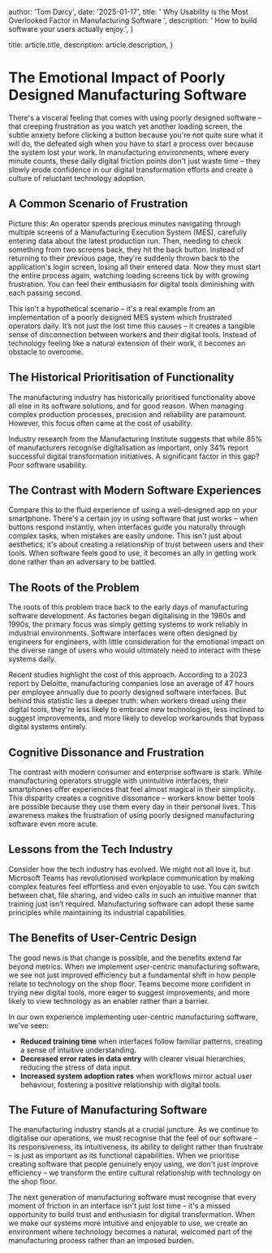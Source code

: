 
  author: 'Tom Darcy',
  date: '2025-01-17',
  title: ' Why Usability is the Most Overlooked Factor in Manufacturing Software ',
  description:
    ' How to build software your users actually enjoy.',
}

  title: article.title,
  description: article.description,
}


# The Emotional Impact of Poorly Designed Manufacturing Software

There's a visceral feeling that comes with using poorly designed software – that creeping frustration as you watch yet another loading screen, the subtle anxiety before clicking a button because you're not quite sure what it will do, the defeated sigh when you have to start a process over because the system lost your work. In manufacturing environments, where every minute counts, these daily digital friction points don't just waste time – they slowly erode confidence in our digital transformation efforts and create a culture of reluctant technology adoption.

## A Common Scenario of Frustration

Picture this: An operator spends precious minutes navigating through multiple screens of a Manufacturing Execution System (MES), carefully entering data about the latest production run. Then, needing to check something from two screens back, they hit the back button. Instead of returning to their previous page, they're suddenly thrown back to the application's login screen, losing all their entered data. Now they must start the entire process again, watching loading screens tick by with growing frustration. You can feel their enthusiasm for digital tools diminishing with each passing second.

This isn't a hypothetical scenario – it's a real example from an implementation of a poorly designed MES system which frustrated operators daily. It’s not just the lost time this causes – it creates a tangible sense of disconnection between workers and their digital tools. Instead of technology feeling like a natural extension of their work, it becomes an obstacle to overcome.

## The Historical Prioritisation of Functionality

The manufacturing industry has historically prioritised functionality above all else in its software solutions, and for good reason. When managing complex production processes, precision and reliability are paramount. However, this focus often came at the cost of usability.

Industry research from the Manufacturing Institute suggests that while 85% of manufacturers recognise digitalisation as important, only 34% report successful digital transformation initiatives. A significant factor in this gap? Poor software usability.

## The Contrast with Modern Software Experiences

Compare this to the fluid experience of using a well-designed app on your smartphone. There's a certain joy in using software that just works – when buttons respond instantly, when interfaces guide you naturally through complex tasks, when mistakes are easily undone. This isn't just about aesthetics; it's about creating a relationship of trust between users and their tools. When software feels good to use, it becomes an ally in getting work done rather than an adversary to be battled.

## The Roots of the Problem

The roots of this problem trace back to the early days of manufacturing software development. As factories began digitalising in the 1980s and 1990s, the primary focus was simply getting systems to work reliably in industrial environments. Software interfaces were often designed by engineers for engineers, with little consideration for the emotional impact on the diverse range of users who would ultimately need to interact with these systems daily.

Recent studies highlight the cost of this approach. According to a 2023 report by Deloitte, manufacturing companies lose an average of 47 hours per employee annually due to poorly designed software interfaces. But behind this statistic lies a deeper truth: when workers dread using their digital tools, they're less likely to embrace new technologies, less inclined to suggest improvements, and more likely to develop workarounds that bypass digital systems entirely.

## Cognitive Dissonance and Frustration

The contrast with modern consumer and enterprise software is stark. While manufacturing operators struggle with unintuitive interfaces, their smartphones offer experiences that feel almost magical in their simplicity. This disparity creates a cognitive dissonance – workers know better tools are possible because they use them every day in their personal lives. This awareness makes the frustration of using poorly designed manufacturing software even more acute.

## Lessons from the Tech Industry

Consider how the tech industry has evolved. We might not all love it, but Microsoft Teams has revolutionised workplace communication by making complex features feel effortless and even enjoyable to use. You can switch between chat, file sharing, and video calls in such an intuitive manner that training just isn’t required. Manufacturing software can adopt these same principles while maintaining its industrial capabilities.

## The Benefits of User-Centric Design

The good news is that change is possible, and the benefits extend far beyond metrics. When we implement user-centric manufacturing software, we see not just improved efficiency but a fundamental shift in how people relate to technology on the shop floor. Teams become more confident in trying new digital tools, more eager to suggest improvements, and more likely to view technology as an enabler rather than a barrier.

In our own experience implementing user-centric manufacturing software, we've seen:

- **Reduced training time** when interfaces follow familiar patterns, creating a sense of intuitive understanding.
- **Decreased error rates in data entry** with clearer visual hierarchies, reducing the stress of data input.
- **Increased system adoption rates** when workflows mirror actual user behaviour, fostering a positive relationship with digital tools.

## The Future of Manufacturing Software

The manufacturing industry stands at a crucial juncture. As we continue to digitalise our operations, we must recognise that the feel of our software – its responsiveness, its intuitiveness, its ability to delight rather than frustrate – is just as important as its functional capabilities. When we prioritise creating software that people genuinely enjoy using, we don't just improve efficiency – we transform the entire cultural relationship with technology on the shop floor.

The next generation of manufacturing software must recognise that every moment of friction in an interface isn't just lost time – it's a missed opportunity to build trust and enthusiasm for digital transformation. When we make our systems more intuitive and enjoyable to use, we create an environment where technology becomes a natural, welcomed part of the manufacturing process rather than an imposed burden.
